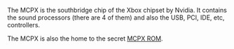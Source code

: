 The MCPX is the southbridge chip of the Xbox chipset by Nvidia. It contains the sound processors (there are 4{{citation needed}} of them) and also the USB, PCI, IDE, etc, controllers{{citation needed}}.

The MCPX is also the home to the secret [[MCPX ROM]].